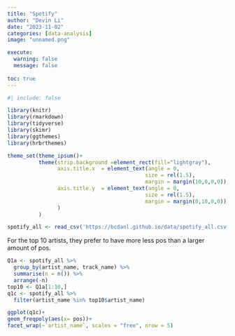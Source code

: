 ```yaml
---
title: "Spotify"
author: "Devin Li"
date: "2023-11-02"
categories: [data-analysis]
image: "unnamed.png"

execute: 
  warning: false
  message: false
  
toc: true
---
```

```r
#| include: false

library(knitr)
library(rmarkdown)
library(tidyverse)
library(skimr)
library(ggthemes)
library(hrbrthemes)

theme_set(theme_ipsum()+
          theme(strip.background =element_rect(fill="lightgray"),
                axis.title.x  = element_text(angle = 0,
                                            size = rel(1.5),
                                            margin = margin(10,0,0,0)),
                axis.title.y  = element_text(angle = 0,
                                            size = rel(1.5),
                                            margin = margin(0,10,0,0))
                )
          )
```

```r
spotify_all <- read_csv('https://bcdanl.github.io/data/spotify_all.csv')
```

For the top 10 artists, they prefer to have more less pos than a larger amount of pos.
```r
Q1a <- spotify_all %>%
  group_by(artist_name, track_name) %>% 
  summarise(n = n()) %>% 
  arrange(-n)
top10 <- Q1a[1:10,]
q1c <- spotify_all %>% 
  filter(artist_name %in% top10$artist_name)

ggplot(q1c)+
geom_freqpoly(aes(x= pos))+
facet_wrap(~`artist_name`, scales = "free", nrow = 5)
```

```r
```

```r
```
